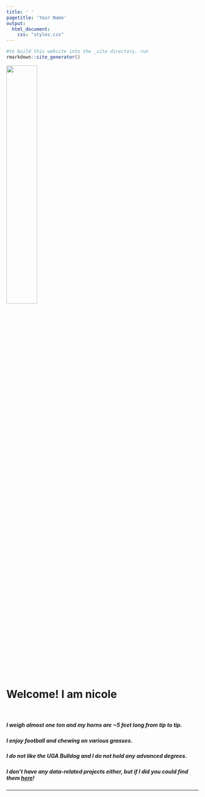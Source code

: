 ```yaml
---
title: ' '
pagetitle: 'Your Name'
output: 
  html_document: 
    css: "styles.css"
---
```


```R
#to build this website into the _site directory, run
rmarkdown::site_generator()
```
 
<img src="avatar.jpg" style=width:40% class="img-circle">

<br>

# Welcome! I am nicole
  
</br>

##### I weigh almost one ton and my horns are ~5 feet long from tip to tip.

##### I enjoy football and chewing on various grasses. 

##### I do not like the UGA Bulldog and I do not hold any advanced degrees.  

##### I don't have any data-related projects either, but if I did you could find them [here](/portfolio)!

---
